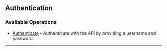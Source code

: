 
## Authentication

### Available Operations

* [Authenticate](/resources/authentication/authenticate) - Authenticate with the API by providing a username and password.

---
<Authenticate />
